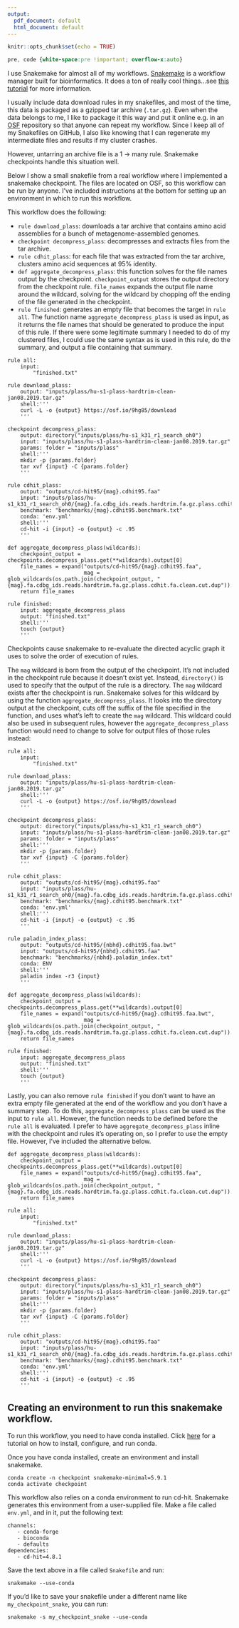 ```yaml
---
output:
  pdf_document: default
  html_document: default
---
```


```r
knitr::opts_chunk$set(echo = TRUE)
```

```css
pre, code {white-space:pre !important; overflow-x:auto}
```

I use Snakemake for almost all of my workflows. [Snakemake](https://snakemake.readthedocs.io/en/stable/) 
is a workflow manager built for bioinformatics. It does a ton of really cool 
things...see [this tutorial](https://angus.readthedocs.io/en/2019/snakemake_for_automation.html) 
for more information. 

I usually include data download rules in my snakefiles, and most of the time, 
this data is packaged as a gzipped tar archive (`.tar.gz`). Even when the data 
belongs to me, I like to package it this way and put it online e.g. in an 
[OSF](https://osf.io/) repository so that anyone can repeat my workflow. Since I keep all
of my Snakefiles on GitHub, I also like knowing that I can regenerate my 
intermediate files and results if my cluster crashes. 

However, untarring an archive file is a 1 -> many rule. Snakemake checkpoints
handle this situation well. 

Below I show a small snakefile from a real workflow where I implemented 
a snakemake checkpoint. The files are located on OSF, so this workflow can be
run by anyone. I've included instructions at the bottom for setting up an 
environment in which to run this workflow.

This workflow does the following:

+ `rule download_plass`: downloads a tar archive that contains amino acid 
assemblies for a bunch of metagenome-assembled genomes.
+ `checkpoint decompress_plass`: decompresses and extracts files from the tar
archive.
+ `rule cdhit_plass`: for each file that was extracted from the tar archive, 
clusters amino acid sequences at 95% identity.
+ `def aggregate_decompress_plass`: this function solves for the file names output
by the checkpoint. `checkpoint_output` stores the output directory from the 
checkpoint rule. `file_names` expands the output file name around the 
wildcard, solving for the wildcard by chopping off the ending of the file 
generated in the checkpoint.
+ `rule finished`: generates an empty file that becomes the target in `rule all`.
The function name `aggregate_decompress_plass` is used as input, as it returns the
file names that should be generated to produce the input of this rule. If there 
were some legitimate summary I needed to do of my clustered files, I could use 
the same syntax as is used in this rule, do the summary, and output a file 
containing that summary.

```
rule all: 
    input:
        "finished.txt"

rule download_plass:
    output: "inputs/plass/hu-s1-plass-hardtrim-clean-jan08.2019.tar.gz"
    shell:'''
    curl -L -o {output} https://osf.io/9hg85/download
    '''

checkpoint decompress_plass:
    output: directory("inputs/plass/hu-s1_k31_r1_search_oh0")
    input: "inputs/plass/hu-s1-plass-hardtrim-clean-jan08.2019.tar.gz"
    params: folder = "inputs/plass"
    shell:'''
    mkdir -p {params.folder}
    tar xvf {input} -C {params.folder}
    '''
    
rule cdhit_plass:
    output: "outputs/cd-hit95/{mag}.cdhit95.faa"
    input: "inputs/plass/hu-s1_k31_r1_search_oh0/{mag}.fa.cdbg_ids.reads.hardtrim.fa.gz.plass.cdhit.fa.clean.cut.dup"
    benchmark: "benchmarks/{mag}.cdhit95.benchmark.txt"
    conda: 'env.yml'
    shell:'''
    cd-hit -i {input} -o {output} -c .95
    '''

def aggregate_decompress_plass(wildcards):
    checkpoint_output = checkpoints.decompress_plass.get(**wildcards).output[0]    
    file_names = expand("outputs/cd-hit95/{mag}.cdhit95.faa", 
                        mag = glob_wildcards(os.path.join(checkpoint_output, "{mag}.fa.cdbg_ids.reads.hardtrim.fa.gz.plass.cdhit.fa.clean.cut.dup")).mag)
    return file_names
    
rule finished:
    input: aggregate_decompress_plass
    output: "finished.txt"
    shell:'''
    touch {output}
    '''
```

Checkpoints cause snakemake to re-evaluate the directed acyclic graph it uses
to solve the order of execution of rules. 

The `mag` wildcard is born from the output of the checkpoint.
It's not included in the checkpoint rule because it doesn't exist yet. Instead, 
`directory()` is used to specify that the output of the rule is a directory.
The `mag` wildcard exists after the checkpoint is run. Snakemake solves for this
wildcard by using the function `aggregate_decompress_plass`. It looks into 
the directory output at the checkpoint, cuts off the suffix of the file 
specified in the function, and uses what's left to create the `mag` wildcard.
This wildcard could also be used in subsequent rules, however the 
`aggregate_decompress_plass` function would need to change to solve for output
files of those rules instead:


```
rule all: 
    input:
        "finished.txt"

rule download_plass:
    output: "inputs/plass/hu-s1-plass-hardtrim-clean-jan08.2019.tar.gz"
    shell:'''
    curl -L -o {output} https://osf.io/9hg85/download
    '''

checkpoint decompress_plass:
    output: directory("inputs/plass/hu-s1_k31_r1_search_oh0")
    input: "inputs/plass/hu-s1-plass-hardtrim-clean-jan08.2019.tar.gz"
    params: folder = "inputs/plass"
    shell:'''
    mkdir -p {params.folder}
    tar xvf {input} -C {params.folder}
    '''
    
rule cdhit_plass:
    output: "outputs/cd-hit95/{mag}.cdhit95.faa"
    input: "inputs/plass/hu-s1_k31_r1_search_oh0/{mag}.fa.cdbg_ids.reads.hardtrim.fa.gz.plass.cdhit.fa.clean.cut.dup"
    benchmark: "benchmarks/{mag}.cdhit95.benchmark.txt"
    conda: 'env.yml'
    shell:'''
    cd-hit -i {input} -o {output} -c .95
    '''
    
rule paladin_index_plass:
    output: "outputs/cd-hit95/{nbhd}.cdhit95.faa.bwt"
    input: "outputs/cd-hit95/{nbhd}.cdhit95.faa"
    benchmark: "benchmarks/{nbhd}.paladin_index.txt"
    conda: ENV
    shell:'''
    paladin index -r3 {input}
    '''
    
def aggregate_decompress_plass(wildcards):
    checkpoint_output = checkpoints.decompress_plass.get(**wildcards).output[0]    
    file_names = expand("outputs/cd-hit95/{mag}.cdhit95.faa.bwt", 
                        mag = glob_wildcards(os.path.join(checkpoint_output, "{mag}.fa.cdbg_ids.reads.hardtrim.fa.gz.plass.cdhit.fa.clean.cut.dup")).mag)
    return file_names
    
rule finished:
    input: aggregate_decompress_plass
    output: "finished.txt"
    shell:'''
    touch {output}
    '''
```

Lastly, you can also remove `rule finished` if you don't want to have an
extra empty file generated at the end of the workflow and you don't have a 
summary step. To do this, `aggregate_decompress_plass` can be used as the
input to `rule all`. However, the function needs to be defined before the 
`rule all` is evaluated. I prefer to have `aggregate_decompress_plass` inline
with the checkpoint and rules it's operating on, so I prefer to use the empty
file. However, I've included the alternative below. 

```
def aggregate_decompress_plass(wildcards):
    checkpoint_output = checkpoints.decompress_plass.get(**wildcards).output[0]    
    file_names = expand("outputs/cd-hit95/{mag}.cdhit95.faa", 
                        mag = glob_wildcards(os.path.join(checkpoint_output, "{mag}.fa.cdbg_ids.reads.hardtrim.fa.gz.plass.cdhit.fa.clean.cut.dup")).mag)
    return file_names
    
rule all: 
    input:
        "finished.txt"

rule download_plass:
    output: "inputs/plass/hu-s1-plass-hardtrim-clean-jan08.2019.tar.gz"
    shell:'''
    curl -L -o {output} https://osf.io/9hg85/download
    '''

checkpoint decompress_plass:
    output: directory("inputs/plass/hu-s1_k31_r1_search_oh0")
    input: "inputs/plass/hu-s1-plass-hardtrim-clean-jan08.2019.tar.gz"
    params: folder = "inputs/plass"
    shell:'''
    mkdir -p {params.folder}
    tar xvf {input} -C {params.folder}
    '''
    
rule cdhit_plass:
    output: "outputs/cd-hit95/{mag}.cdhit95.faa"
    input: "inputs/plass/hu-s1_k31_r1_search_oh0/{mag}.fa.cdbg_ids.reads.hardtrim.fa.gz.plass.cdhit.fa.clean.cut.dup"
    benchmark: "benchmarks/{mag}.cdhit95.benchmark.txt"
    conda: 'env.yml'
    shell:'''
    cd-hit -i {input} -o {output} -c .95
    '''
```

## Creating an environment to run this snakemake workflow. 

To run this workflow, you need to have conda installed. Click [here](https://angus.readthedocs.io/en/2019/conda_tutorial.html) 
for a tutorial on how to install, configure, and run conda. 

Once you have conda installed, create an environment and install snakemake.

```
conda create -n checkpoint snakemake-minimal=5.9.1
conda activate checkpoint
```

This workflow also relies on a conda environment to run cd-hit. Snakemake 
generates this environment from a user-supplied file. Make a file
called `env.yml`, and in it, put the following text:

```
channels:
   - conda-forge
   - bioconda
   - defaults
dependencies:
   - cd-hit=4.8.1
```

Save the text above in a file called `Snakefile` and run:
``` 
snakemake --use-conda 
```

If you'd like to save your snakefile under a different name like
`my_checkpoint_snake`, you can run:

```
snakemake -s my_checkpoint_snake --use-conda
```